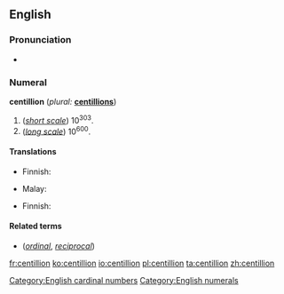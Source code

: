 ==English==
{{wikipedia}}
===Pronunciation===
* {{rhymes|ɪljən|lang=en}}

===Numeral===
'''centillion''' (''plural:'' '''[[centillions]]''')

# (''[[w:Long and short scales|short scale]]'') 10<sup>303</sup>.
# (''[[w:Long and short scales|long scale]]'') 10<sup>600</sup>.

====Translations====
{{trans-top|10<sup>303</sup>}}
* Finnish: {{t|fi|[[kymmenen]] [[potenssiin]] 303}}
{{trans-mid}}
* Malay: {{t|ms|sentilion}}
{{trans-bottom}}

{{trans-top|10<sup>600</sup>}}
* Finnish: {{t|fi|sentiljoona}}
{{trans-mid}}
{{trans-bottom}}

====Related terms====
* {{l|en|centillionth}} (''[[ordinal]]'', ''[[reciprocal]]'') 

[[Category:English cardinal numbers]]
[[Category:English numerals]]

[[fr:centillion]]
[[ko:centillion]]
[[io:centillion]]
[[pl:centillion]]
[[ta:centillion]]
[[zh:centillion]]